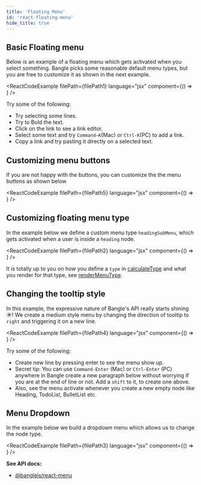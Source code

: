 ```yaml
---
title: 'Floating Menu'
id: 'react-floating-menu'
hide_title: true
---
```



## Basic Floating menu

Below is an example of a floating menu which gets activated when you select something. Bangle picks some reasonable default menu types, but you are free to customize it as shown in the next example.

<ReactCodeExample
  filePath={filePath1}
  language="jsx"
  component={() => <Example1 />}
/>

Try some of the following:

- Try selecting some lines.
- Try to Bold the text.
- Click on the link to see a link editor.
- Select some text and try `Command–K`(Mac) or `Ctrl-K`(PC) to add a link.
- Copy a link and try pasting it directly on a selected text.

## Customizing menu buttons

If you are not happy with the buttons, you can customize the the menu buttons as shown below

<ReactCodeExample
  filePath={filePath5}
  language="jsx"
  component={() => <Example5 />}
/>

## Customizing floating menu type

In the example below we define a custom menu type `headingSubMenu`, which gets activated when a user is inside a `heading` node.

<ReactCodeExample
  filePath={filePath2}
  language="jsx"
  component={() => <Example2 />}
/>

It is totally up to you on how you define a `type` in [calculateType](/docs/api/react_menu#plugins---plugins)
and what you render for that type, see [renderMenuType](/docs/api/react_menu#floatingmenu-reactelement).

## Changing the tooltip style

In this example, the expressive nature of Bangle's API really starts shining :sunny:! We create a medium style menu by changing the direction of tooltip to `right` and triggering it on a new line.

<ReactCodeExample
  filePath={filePath4}
  language="jsx"
  component={() => <Example4 />}
/>

Try some of the following:

- Create new line by pressing enter to see the menu show up.
- Secret tip: You can use `Command-Enter` (Mac) or `Ctrl-Enter` (PC) anywhere in Bangle create a new paragraph below without worrying if you are at the end of line or not. Add a `shift` to it, to create one above.
- Also, see the menu activate whenever you create a new empty node like Heading, TodoList, BulletList etc.

## Menu Dropdown

In the example below we build a dropdown menu which allows us to change the node type.

<ReactCodeExample
  filePath={filePath3}
  language="jsx"
  component={() => <Example3 />}
/>

**See API docs:**

- [@banglejs/react-menu](/docs/api/react_menu)
